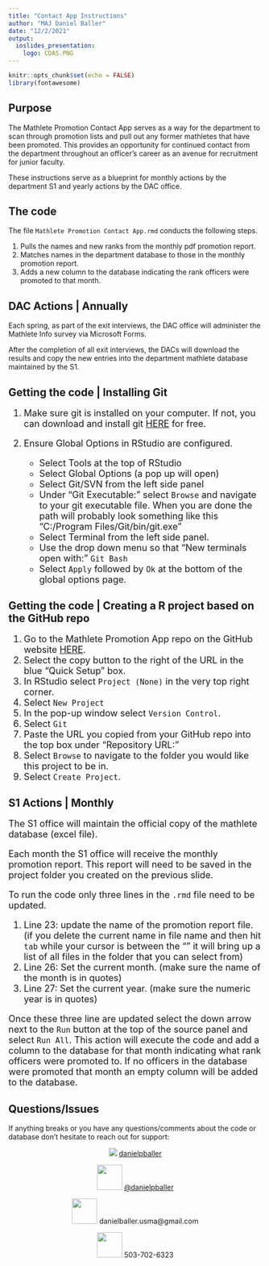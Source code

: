 ```yaml
---
title: "Contact App Instructions"
author: "MAJ Daniel Baller"
date: "12/2/2021"
output: 
  ioslides_presentation:
    logo: CDAS.PNG
---
```


```r
knitr::opts_chunk$set(echo = FALSE)
library(fontawesome)
```

## Purpose

The Mathlete Promotion Contact App serves as a way for the department to scan through promotion lists and pull out any former mathletes that have been promoted.  This provides an opportunity for continued contact from the department throughout an officer's career as an avenue for recruitment for junior faculty.  

These instructions serve as a blueprint for monthly actions by the department S1 and yearly actions by the DAC office.  

## The code

The file `Mathlete Promotion Contact App.rmd` conducts the following steps.

1. Pulls the names and new ranks from the monthly pdf promotion report.
2. Matches names in the department database to those in the monthly promotion report.
3. Adds a new column to the database indicating the rank officers were promoted to that month.

## DAC Actions | Annually

Each spring, as part of the exit interviews, the DAC office will administer the Mathlete Info survey via Microsoft Forms.  

After the completion of all exit interviews, the DACs will download the results and copy the new entries into the department mathlete database maintained by the S1.

## Getting the code | Installing Git

<font size="4.5">

1. Make sure git is installed on your computer.  If not, you can download and install git [HERE](https://gitforwindows.org) for free.

2. Ensure Global Options in RStudio are configured.
    + Select Tools at the top of RStudio
    + Select Global Options (a pop up will open)
    + Select Git/SVN from the left side panel
    + Under "Git Executable:" select `Browse` and navigate to your git executable file.  When you are done the path will probably look something like this "C:/Program Files/Git/bin/git.exe"
    + Select Terminal from the left side panel.
    + Use the drop down menu so that "New terminals open with:" `Git Bash`
    + Select `Apply` followed by `Ok` at the bottom of the global options page.

</font>

## Getting the code | Creating a R project based on the GitHub repo

<font size="4">

1. Go to the Mathlete Promotion App repo on the GitHub website [HERE](https://github.com/danielpballer/Math_Promotion_App).
2. Select the copy button to the right of the URL in the blue "Quick Setup" box.
3. In RStudio select `Project (None)` in the very top right corner.
4. Select `New Project`
5. In the pop-up window select `Version Control`.
6. Select `Git`
7. Paste the URL you copied from your GitHub repo into the top box under "Repository URL:"
8. Select `Browse` to navigate to the folder you would like this project to be in.  
9. Select `Create Project`.

</font>

## S1 Actions | Monthly

<font size="4">

The S1 office will maintain the official copy of the mathlete database (excel file).

Each month the S1 office will receive the monthly promotion report.  This report will need to be saved in the project folder you created on the previous slide.

To run the code only three lines in the `.rmd` file need to be updated.  

1. Line 23: update the name of the promotion report file.  (if you delete the current name in file name and then hit `tab` while your cursor is between the "" it will bring up a list of all files in the folder that you can select from)
2. Line 26: Set the current month.  (make sure the name of the month is in quotes)
3. Line 27: Set the current year.  (make sure the numeric year is in quotes)

Once these three line are updated select the down arrow next to the `Run` button at the top of the source panel and select `Run All`.  This action will execute the code and add a column to the database for that month indicating what rank officers were promoted to.  If no officers in the database were promoted that month an empty column will be added to the database.  

</font>

## Questions/Issues

If anything breaks or you have any questions/comments about the code or database don't hesitate to reach out for support:

<center>

![](./images/github-circle-small-24292e-FFFFFF.png) [danielpballer](https://github.com/danielpballer)

<img src="./images/twitter-brands.svg" width="50" height="50">
[\@danielpballer](https://twitter.com/danielpballer)

<img src="./images/envelope-square-solid.svg" width="50" height="50"> danielballer.usma@gmail.com

<img src="./images/phone-solid.svg" width="50" height="50"> 503-702-6323

</center>